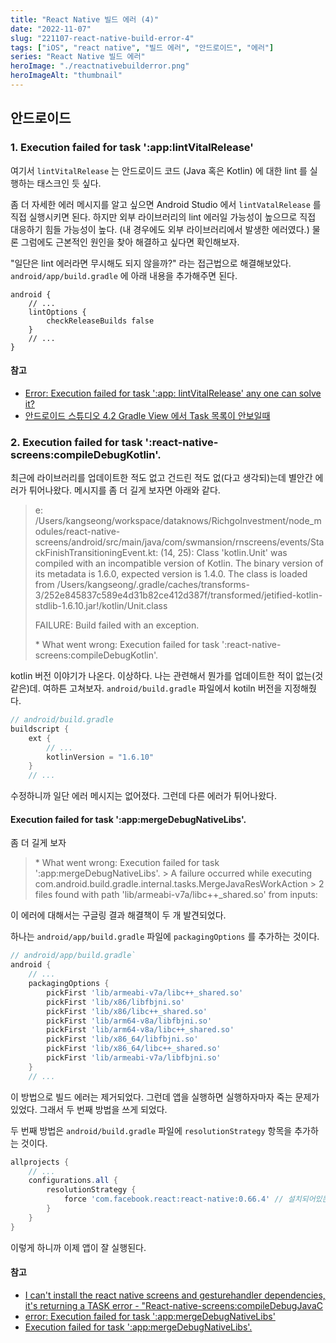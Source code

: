 ```yaml
---
title: "React Native 빌드 에러 (4)"
date: "2022-11-07"
slug: "221107-react-native-build-error-4"
tags: ["iOS", "react native", "빌드 에러", "안드로이드", "에러"]
series: "React Native 빌드 에러"
heroImage: "./reactnativebuilderror.png"
heroImageAlt: "thumbnail"
---
```


## 안드로이드

### 1. Execution failed for task ':app:lintVitalRelease'

여기서 `lintVitalRelease` 는 안드로이드 코드 (Java 혹은 Kotlin) 에 대한 lint 를 실행하는 태스크인 듯 싶다.

좀 더 자세한 에러 메시지를 알고 싶으면 Android Studio 에서 `lintVatalRelease` 를 직접 실행시키면 된다. 하지만 외부 라이브러리의 lint 에러일 가능성이 높으므로 직접 대응하기 힘들 가능성이 높다. (내 경우에도 외부 라이브러리에서 발생한 에러였다.) 물론 그럼에도 근본적인 원인을 찾아 해결하고 싶다면 확인해보자.

"일단은 lint 에러라면 무시해도 되지 않을까?" 라는 접근법으로 해결해보았다. `android/app/build.gradle` 에 아래 내용을 추가해주면 된다.

```
android {
    // ...
    lintOptions {
        checkReleaseBuilds false
    }
    // ...
}
```

#### 참고

- [Error: Execution failed for task ':app: lintVitalRelease' any one can solve it?](https://stackoverflow.com/questions/49286268/error-execution-failed-for-task-app-lintvitalrelease-any-one-can-solve-it)
- [안드로이드 스튜디오 4.2 Gradle View 에서 Task 목록이 안보일때](https://stove99.github.io/etc/2021/05/11/android-studio-4.2-not-showing-gradle-task-list/)

### 2. Execution failed for task ':react-native-screens:compileDebugKotlin'.

최근에 라이브러리를 업데이트한 적도 없고 건드린 적도 없(다고 생각되)는데 별안간 에러가 튀어나왔다. 메시지를 좀 더 길게 보자면 아래와 같다.

> e: /Users/kangseong/workspace/dataknows/RichgoInvestment/node_modules/react-native-screens/android/src/main/java/com/swmansion/rnscreens/events/StackFinishTransitioningEvent.kt: (14, 25): Class 'kotlin.Unit' was compiled with an incompatible version of Kotlin. The binary version of its metadata is 1.6.0, expected version is 1.4.0.
> The class is loaded from /Users/kangseong/.gradle/caches/transforms-3/252e845837c589e4d31b82ce412d387f/transformed/jetified-kotlin-stdlib-1.6.10.jar!/kotlin/Unit.class
>
> FAILURE: Build failed with an exception.
>
> \* What went wrong:
> Execution failed for task ':react-native-screens:compileDebugKotlin'.

kotlin 버전 이야기가 나온다. 이상하다. 나는 관련해서 뭔가를 업데이트한 적이 없는(것 같은)데. 여하튼 고쳐보자. `android/build.gradle` 파일에서 kotiln 버전을 지정해줬다.

```gradle
// android/build.gradle
buildscript {
    ext {
        // ...
        kotlinVersion = "1.6.10"
    }
    // ...
```

수정하니까 일단 에러 메시지는 없어졌다. 그런데 다른 에러가 튀어나왔다.

#### Execution failed for task ':app:mergeDebugNativeLibs'.

좀 더 길게 보자

> \* What went wrong:
> Execution failed for task ':app:mergeDebugNativeLibs'.
> \> A failure occurred while executing com.android.build.gradle.internal.tasks.MergeJavaResWorkAction
> \> 2 files found with path 'lib/armeabi-v7a/libc++\_shared.so' from inputs:

이 에러에 대해서는 구글링 결과 해결책이 두 개 발견되었다.

하나는 `android/app/build.gradle` 파일에 `packagingOptions` 를 추가하는 것이다.

```gradle
// android/app/build.gradle`
android {
    // ...
    packagingOptions {
        pickFirst 'lib/armeabi-v7a/libc++_shared.so'
        pickFirst 'lib/x86/libfbjni.so'
        pickFirst 'lib/x86/libc++_shared.so'
        pickFirst 'lib/arm64-v8a/libfbjni.so'
        pickFirst 'lib/arm64-v8a/libc++_shared.so'
        pickFirst 'lib/x86_64/libfbjni.so'
        pickFirst 'lib/x86_64/libc++_shared.so'
        pickFirst 'lib/armeabi-v7a/libfbjni.so'
    }
    // ...
```

이 방법으로 빌드 에러는 제거되었다. 그런데 앱을 실행하면 실행하자마자 죽는 문제가 있었다. 그래서 두 번째 방법을 쓰게 되었다.

두 번째 방법은 `android/build.gradle` 파일에 `resolutionStrategy` 항목을 추가하는 것이다.

```gradle
allprojects {
    // ...
    configurations.all {
        resolutionStrategy {
            force 'com.facebook.react:react-native:0.66.4' // 설치되어있는 react-native 버전과 동일하게
        }
    }
}
```

이렇게 하니까 이제 앱이 잘 실행된다.

#### 참고

- [I can't install the react native screens and gesturehandler dependencies, it's returning a TASK error - "React-native-screens:compileDebugJavaC](https://github.com/software-mansion/react-native-screens/issues/1493)
- [error: Execution failed for task ':app:mergeDebugNativeLibs'](https://stackoverflow.com/questions/74326839/error-execution-failed-for-task-appmergedebugnativelibs)
- [Execution failed for task ':app:mergeDebugNativeLibs'.](https://github.com/facebook/react-native/issues/35215)
